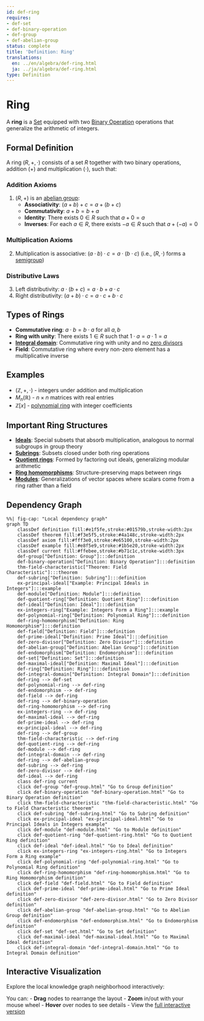 ```yaml
---
id: def-ring
requires:
- def-set
- def-binary-operation
- def-group
- def-abelian-group
status: complete
title: 'Definition: Ring'
translations:
  en: ../en/algebra/def-ring.html
  ja: ../ja/algebra/def-ring.html
type: Definition
---
```


# Ring {#def-ring}

A **ring** is a [Set](../logic-set-theory/def-set.qmd) equipped with two [Binary Operation](def-binary-operation.qmd) operations that generalize the arithmetic of integers.

## Formal Definition

A ring $(R, +, \cdot)$ consists of a set $R$ together with two binary operations, addition $(+)$ and multiplication $(\cdot)$, such that:

### Addition Axioms
1. $(R, +)$ is an [abelian group](def-abelian-group.qmd):
   - **Associativity**: $(a + b) + c = a + (b + c)$
   - **Commutativity**: $a + b = b + a$
   - **Identity**: There exists $0 \in R$ such that $a + 0 = a$
   - **Inverses**: For each $a \in R$, there exists $-a \in R$ such that $a + (-a) = 0$

### Multiplication Axioms
2. Multiplication is associative: $(a \cdot b) \cdot c = a \cdot (b \cdot c)$
   (i.e., $(R, \cdot)$ forms a [semigroup](def-semigroup.qmd))

### Distributive Laws
3. Left distributivity: $a \cdot (b + c) = a \cdot b + a \cdot c$
4. Right distributivity: $(a + b) \cdot c = a \cdot c + b \cdot c$

## Types of Rings

- **Commutative ring**: $a \cdot b = b \cdot a$ for all $a, b$
- **Ring with unity**: There exists $1 \in R$ such that $1 \cdot a = a \cdot 1 = a$
- **[Integral domain](def-integral-domain.qmd)**: Commutative ring with unity and no [zero divisors](def-zero-divisor.qmd)
- **Field**: Commutative ring where every non-zero element has a multiplicative inverse

## Examples

- $(\mathbb{Z}, +, \cdot)$ - integers under addition and multiplication
- $M_n(\mathbb{R})$ - $n \times n$ matrices with real entries
- $\mathbb{Z}[x]$ - [polynomial ring](def-polynomial-ring.qmd) with integer coefficients

## Important Ring Structures

- **[Ideals](def-ideal.qmd)**: Special subsets that absorb multiplication, analogous to normal subgroups in group theory
- **[Subrings](def-subring.qmd)**: Subsets closed under both ring operations
- **[Quotient rings](def-quotient-ring.qmd)**: Formed by factoring out ideals, generalizing modular arithmetic
- **[Ring homomorphisms](def-ring-homomorphism.qmd)**: Structure-preserving maps between rings
- **[Modules](def-module.qmd)**: Generalizations of vector spaces where scalars come from a ring rather than a field

## Dependency Graph

```mermaid
%%| fig-cap: "Local dependency graph"
graph TD
    classDef definition fill:#e1f5fe,stroke:#01579b,stroke-width:2px
    classDef theorem fill:#f3e5f5,stroke:#4a148c,stroke-width:2px
    classDef axiom fill:#fff3e0,stroke:#e65100,stroke-width:2px
    classDef example fill:#e8f5e9,stroke:#1b5e20,stroke-width:2px
    classDef current fill:#ffebee,stroke:#b71c1c,stroke-width:3px
    def-group["Definition: Group"]:::definition
    def-binary-operation["Definition: Binary Operation"]:::definition
    thm-field-characteristic["Theorem: Field Characteristic"]:::theorem
    def-subring["Definition: Subring"]:::definition
    ex-principal-ideal["Example: Principal Ideals in Integers"]:::example
    def-module["Definition: Module"]:::definition
    def-quotient-ring["Definition: Quotient Ring"]:::definition
    def-ideal["Definition: Ideal"]:::definition
    ex-integers-ring["Example: Integers Form a Ring"]:::example
    def-polynomial-ring["Definition: Polynomial Ring"]:::definition
    def-ring-homomorphism["Definition: Ring Homomorphism"]:::definition
    def-field["Definition: Field"]:::definition
    def-prime-ideal["Definition: Prime Ideal"]:::definition
    def-zero-divisor["Definition: Zero Divisor"]:::definition
    def-abelian-group["Definition: Abelian Group"]:::definition
    def-endomorphism["Definition: Endomorphism"]:::definition
    def-set["Definition: Set"]:::definition
    def-maximal-ideal["Definition: Maximal Ideal"]:::definition
    def-ring["Definition: Ring"]:::definition
    def-integral-domain["Definition: Integral Domain"]:::definition
    def-ring --> def-set
    def-polynomial-ring --> def-ring
    def-endomorphism --> def-ring
    def-field --> def-ring
    def-ring --> def-binary-operation
    def-ring-homomorphism --> def-ring
    ex-integers-ring --> def-ring
    def-maximal-ideal --> def-ring
    def-prime-ideal --> def-ring
    ex-principal-ideal --> def-ring
    def-ring --> def-group
    thm-field-characteristic --> def-ring
    def-quotient-ring --> def-ring
    def-module --> def-ring
    def-integral-domain --> def-ring
    def-ring --> def-abelian-group
    def-subring --> def-ring
    def-zero-divisor --> def-ring
    def-ideal --> def-ring
    class def-ring current
    click def-group "def-group.html" "Go to Group definition"
    click def-binary-operation "def-binary-operation.html" "Go to Binary Operation definition"
    click thm-field-characteristic "thm-field-characteristic.html" "Go to Field Characteristic theorem"
    click def-subring "def-subring.html" "Go to Subring definition"
    click ex-principal-ideal "ex-principal-ideal.html" "Go to Principal Ideals in Integers example"
    click def-module "def-module.html" "Go to Module definition"
    click def-quotient-ring "def-quotient-ring.html" "Go to Quotient Ring definition"
    click def-ideal "def-ideal.html" "Go to Ideal definition"
    click ex-integers-ring "ex-integers-ring.html" "Go to Integers Form a Ring example"
    click def-polynomial-ring "def-polynomial-ring.html" "Go to Polynomial Ring definition"
    click def-ring-homomorphism "def-ring-homomorphism.html" "Go to Ring Homomorphism definition"
    click def-field "def-field.html" "Go to Field definition"
    click def-prime-ideal "def-prime-ideal.html" "Go to Prime Ideal definition"
    click def-zero-divisor "def-zero-divisor.html" "Go to Zero Divisor definition"
    click def-abelian-group "def-abelian-group.html" "Go to Abelian Group definition"
    click def-endomorphism "def-endomorphism.html" "Go to Endomorphism definition"
    click def-set "def-set.html" "Go to Set definition"
    click def-maximal-ideal "def-maximal-ideal.html" "Go to Maximal Ideal definition"
    click def-integral-domain "def-integral-domain.html" "Go to Integral Domain definition"
```

## Interactive Visualization

Explore the local knowledge graph neighborhood interactively:

::: {.graph-viz data-id="def-ring" data-width="700" data-height="500"}
:::

You can:
- **Drag** nodes to rearrange the layout
- **Zoom** in/out with your mouse wheel
- **Hover** over nodes to see details
- View the [full interactive version](../../output/interactive/def-ring.html){target="_blank"}
